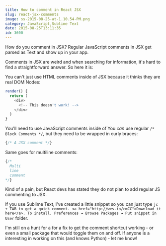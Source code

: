 ```yaml
---
title: How to comment in React JSX
slug: react-jsx-comments
image: ss-2015-08-25-at-1.10.54-PM.png
category: JavaScript,Sublime Text
date: 2015-08-25T13:11:35
id: 3600
---
```


How do you comment in JSX? Regular JavaScript comments in JSX get parsed as Text and show up in your app.

Comments in JSX are weird and when searching for information, it's hard to find a straightforward answer. So here it is:

You can't just use HTML comments inside of JSX because it thinks they are real DOM Nodes:


```js
render() {
  return (
    <div>
      <!-- This doesn't work! -->
    </div>
  )
}

```

You'll need to use JavaScript comments inside of 
You <em>can</em> use regular `/* Block Comments */`, but they need to be wrapped in curly braces:


```js
{/* A JSX comment */}

```

Same goes for multiline comments:


```js
{/* 
  Multi
  line
  comment
*/}  

```

Kind of a pain, but React devs has stated they do not plan to add regular JS commenting to JSX.

If you use Sublime Text, I've created a little snippet so you can just type `jc + TAB to get a quick comment. <a href="http://wes.io/cmCC">Download it here</a>. To install, Preferences → Browse Packages → Put snippet in User` folder.

I'm still on a hunt for a for a fix to get the comment shortcut working - or even a small package that would toggle them on and off. If anyone is a interesting in working on this (and knows Python) - let me know!